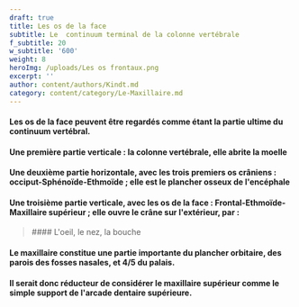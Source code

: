 ```yaml
---
draft: true
title: Les os de la face
subtitle: Le  continuum terminal de la colonne vertébrale
f_subtitle: 20
w_subtitle: '600'
weight: 8
heroImg: /uploads/Les os frontaux.png
excerpt: ''
author: content/authors/Kindt.md
category: content/category/Le-Maxillaire.md
---
```


#### Les os de la face peuvent être regardés comme étant la partie ultime du continuum vertébral.

<Space height={4} />

#### Une première partie **verticale** : la colonne vertébrale, elle abrite la moelle

<Space height={5} />

#### Une deuxième partie **horizontale,** avec les trois premiers os crâniens : occiput-Sphénoïde-Ethmoïde ; elle est le plancher osseux de l'encéphale

<Space height={5} />

#### Une troisième partie **verticale**, avec les os de la face : Frontal-Ethmoïde-Maxillaire supérieur ; elle ouvre le crâne sur l'extérieur, par  :

<BlockQuote position="center">
  #### L'oeil, le nez, la bouche
</BlockQuote>

<Space height={30} />

#### Le maxillaire constitue une partie importante du plancher orbitaire, des parois des fosses nasales, et 4/5 du palais.

#### Il serait donc réducteur de considérer le maxillaire supérieur comme le  simple support de l'arcade dentaire supérieure.

